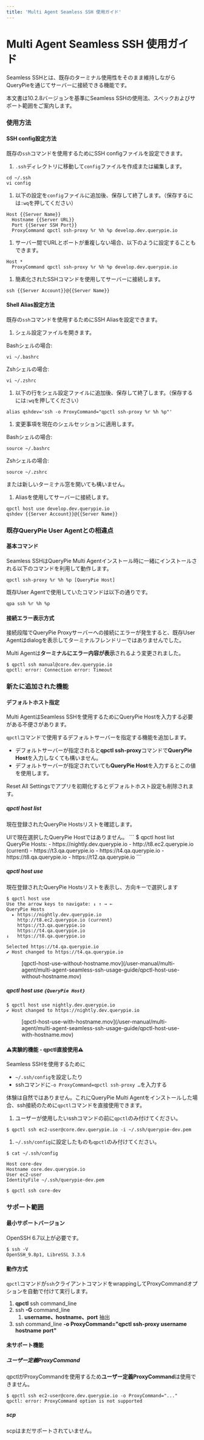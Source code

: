 ```yaml
---
title: 'Multi Agent Seamless SSH 使用ガイド'
---
```



# Multi Agent Seamless SSH 使用ガイド

Seamless SSHとは、既存のターミナル使用性をそのまま維持しながらQueryPieを通じてサーバーに接続できる機能です。

本文書は10.2.8バージョンを基準にSeamless SSHの使用法、スペックおよびサポート範囲をご案内します。

### 使用方法

#### SSH config設定方法

既存の`ssh`コマンドを使用するためにSSH configファイルを設定できます。


1. `.ssh`ディレクトリに移動して`config`ファイルを作成または編集します。
```
cd ~/.ssh
vi config
```

1. 以下の設定を`config`ファイルに追加後、保存して終了します。（保存するには`:wq`を押してください）
```
Host {{Server Name}}
  Hostname {{Server URL}}
  Port {{Server SSH Port}}
  ProxyCommand qpctl ssh-proxy %r %h %p develop.dev.querypie.io
```

1. サーバー間でURLとポートが重複しない場合、以下のように設定することもできます。
```
Host *
  ProxyCommand qpctl ssh-proxy %r %h %p develop.dev.querypie.io
```

1. 簡素化されたSSHコマンドを使用してサーバーに接続します。
```
ssh {{Server Account}}@{{Server Name}}
```


#### Shell Alias設定方法

既存の`ssh`コマンドを使用するためにSSH Aliasを設定できます。


1. シェル設定ファイルを開きます。

Bashシェルの場合:
```
vi ~/.bashrc
```

Zshシェルの場合:
```
vi ~/.zshrc
```

1. 以下の行をシェル設定ファイルに追加後、保存して終了します。（保存するには`:wq`を押してください）
```
alias qshdev='ssh -o ProxyCommand="qpctl ssh-proxy %r %h %p"'
```

1. 変更事項を現在のシェルセッションに適用します。

Bashシェルの場合:
```
source ~/.bashrc
```

Zshシェルの場合:
```
source ~/.zshrc
```

または新しいターミナル窓を開いても構いません。

1. Aliasを使用してサーバーに接続します。
```
qpctl host use develop.dev.querypie.io
qshdev {{Server Account}}@{{Server Name}}
```


### 既存QueryPie User Agentとの相違点

#### 基本コマンド

Seamless SSHはQueryPie Multi Agentインストール時に一緒にインストールされる以下のコマンドを利用して動作します。
```
qpctl ssh-proxy %r %h %p [QueryPie Host]
```

既存User Agentで使用していたコマンドは以下の通りです。
```
qpa ssh %r %h %p
```

#### 接続エラー表示方式

接続段階でQueryPie Proxyサーバーへの接続にエラーが発生すると、既存User Agentはdialogを表示してターミナルフレンドリーではありませんでした。

Multi Agentは**ターミナルにエラー内容が表示**されるよう変更されました。
```
$ qpctl ssh manual@core.dev.querypie.io
qpctl: error: Connection error: Timeout
```

### 新たに追加された機能

#### デフォルトホスト指定

Multi AgentはSeamless SSHを使用するためにQueryPie Hostを入力する必要がある不便さがあります。

`qpctl`コマンドで使用するデフォルトサーバーを指定する機能を追加します。

* デフォルトサーバーが指定されると**qpctl ssh-proxy**コマンドで**QueryPie Host**を入力しなくても構いません。
* デフォルトサーバーが指定されていても**QueryPie Host**を入力するとこの値を使用します。

<Callout type="info">
Reset All Settingsでアプリを初期化するとデフォルトホスト設定も削除されます。
</Callout>

##### qpctl host list

現在登録されたQueryPie Hostsリストを確認します。

<Callout type="important">
UIで現在選択したQueryPie Hostではありません。
</Callout>
```
$ qpctl host list
QueryPie Hosts:
 - https://nightly.dev.querypie.io
 - http://t8.ec2.querypie.io (current)
 - https://t3.qa.querypie.io
 - https://t4.qa.querypie.io
 - https://t8.qa.querypie.io
 - https://t12.qa.querypie.io
```

##### qpctl host use

現在登録されたQueryPie Hostsリストを表示し、方向キーで選択します
```
$ qpctl host use
Use the arrow keys to navigate: ↓ ↑ → ←
QueryPie Hosts
  ▸ https://nightly.dev.querypie.io
    http://t8.ec2.querypie.io (current)
    https://t3.qa.querypie.io
    https://t4.qa.querypie.io
↓   https://t8.qa.querypie.io
```
```
Selected https://t4.qa.querypie.io
✔ Host changed to https://t4.qa.querypie.io
```

<figure data-layout="center" data-align="center">
[qpctl-host-use-without-hostname.mov](/user-manual/multi-agent/multi-agent-seamless-ssh-usage-guide/qpctl-host-use-without-hostname.mov)
</figure>

##### qpctl host use `{QueryPie Host}`

```
$ qpctl host use nightly.dev.querypie.io
✔ Host changed to https://nightly.dev.querypie.io
```

<figure data-layout="center" data-align="center">
[qpctl-host-use-with-hostname.mov](/user-manual/multi-agent/multi-agent-seamless-ssh-usage-guide/qpctl-host-use-with-hostname.mov)
</figure>

#### :warning:実験的機能 - qpctl直接使用:warning:

Seamless SSHを使用するために

* `~/.ssh/config`を設定したり
* sshコマンドに`-o ProxyCommand=qpctl ssh-proxy …`を入力する

体験は自然ではありません。これにQueryPie Multi Agentをインストールした場合、ssh接続のために`qpctl`コマンドを直接使用できます。


1. ユーザーが使用したいsshコマンドの前に`qpctl`のみ付けてください。
```
$ qpctl ssh ec2-user@core.dev.querypie.io -i ~/.ssh/querypie-dev.pem
```


1. `~/.ssh/config`に設定したものも`qpctl`のみ付けてください。
```
$ cat ~/.ssh/config

Host core-dev
Hostname core.dev.querypie.io
User ec2-user
IdentityFile ~/.ssh/querypie-dev.pem

$ qpctl ssh core-dev
```


### サポート範囲

#### 最小サポートバージョン

OpenSSH 6.7以上が必要です。
```
$ ssh -V
OpenSSH_9.8p1, LibreSSL 3.3.6
```

#### 動作方式

`qpctl`コマンドが`ssh`クライアントコマンドをwrappingしてProxyCommandオプションを自動で付けて実行します。

1.  **qpctl**  ssh command_line
2. ssh  **-G**  command_line
    1.  **username、hostname、port**  抽出
3. ssh command_line  **-o ProxyCommand="qpctl ssh-proxy username**   **hostname**   **port"** 

#### 未サポート機能

##### ユーザー定義ProxyCommand

qpctlがProxyCommandを使用するため**ユーザー定義ProxyCommand**は使用できません。
```
$ qpctl ssh ec2-user@core.dev.querypie.io -o ProxyCommand="..."
qpctl: error: ProxyCommand option is not supported
```

##### scp

scpはまだサポートされていません。
